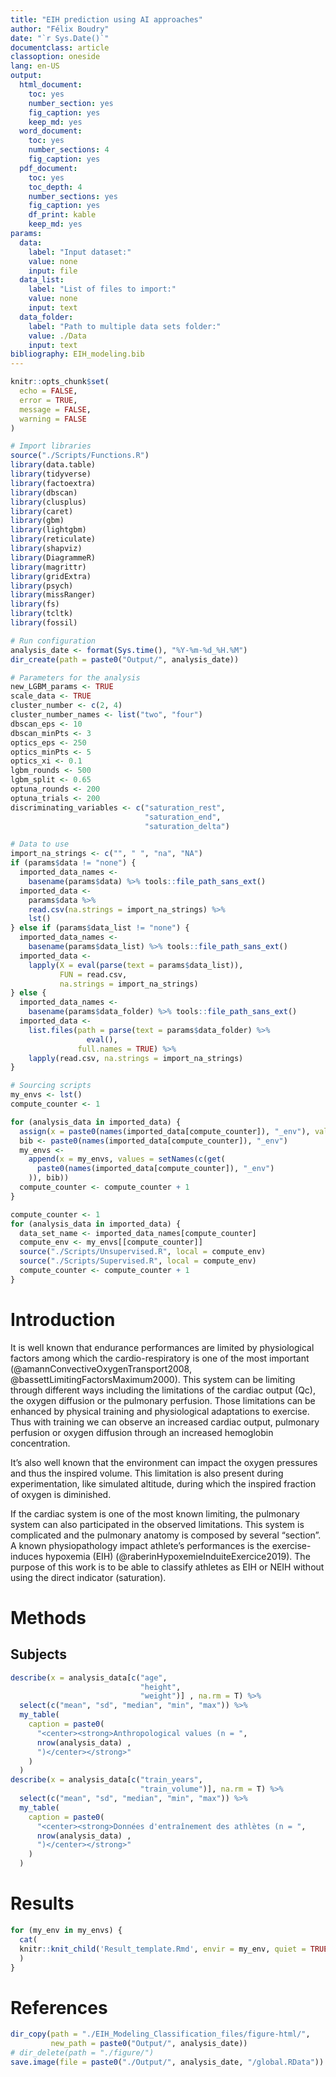 ```yaml
---
title: "EIH prediction using AI approaches"
author: "Félix Boudry"
date: "`r Sys.Date()`"
documentclass: article
classoption: oneside
lang: en-US
output:
  html_document:
    toc: yes
    number_section: yes
    fig_caption: yes
    keep_md: yes
  word_document:
    toc: yes
    number_sections: 4
    fig_caption: yes
  pdf_document:
    toc: yes
    toc_depth: 4
    number_sections: yes
    fig_caption: yes
    df_print: kable
    keep_md: yes
params:
  data:
    label: "Input dataset:"
    value: none
    input: file
  data_list:
    label: "List of files to import:"
    value: none
    input: text
  data_folder:
    label: "Path to multiple data sets folder:"
    value: ./Data
    input: text
bibliography: EIH_modeling.bib
---
```


```r
knitr::opts_chunk$set(
  echo = FALSE,
  error = TRUE,
  message = FALSE,
  warning = FALSE
)

# Import libraries
source("./Scripts/Functions.R")
library(data.table)
library(tidyverse)
library(factoextra)
library(dbscan)
library(clusplus)
library(caret)
library(gbm)
library(lightgbm)
library(reticulate)
library(shapviz)
library(DiagrammeR)
library(magrittr)
library(gridExtra)
library(psych)
library(missRanger)
library(fs)
library(tcltk)
library(fossil)

# Run configuration
analysis_date <- format(Sys.time(), "%Y-%m-%d_%H.%M")
dir_create(path = paste0("Output/", analysis_date))

# Parameters for the analysis
new_LGBM_params <- TRUE
scale_data <- TRUE
cluster_number <- c(2, 4)
cluster_number_names <- list("two", "four")
dbscan_eps <- 10
dbscan_minPts <- 3
optics_eps <- 250
optics_minPts <- 5
optics_xi <- 0.1
lgbm_rounds <- 500
lgbm_split <- 0.65
optuna_rounds <- 200
optuna_trials <- 200
discriminating_variables <- c("saturation_rest",
                              "saturation_end",
                              "saturation_delta")
```

```r
# Data to use
import_na_strings <- c("", " ", "na", "NA")
if (params$data != "none") {
  imported_data_names <-
    basename(params$data) %>% tools::file_path_sans_ext()
  imported_data <-
    params$data %>%
    read.csv(na.strings = import_na_strings) %>%
    lst()
} else if (params$data_list != "none") {
  imported_data_names <-
    basename(params$data_list) %>% tools::file_path_sans_ext()
  imported_data <-
    lapply(X = eval(parse(text = params$data_list)),
           FUN = read.csv,
           na.strings = import_na_strings)
} else {
  imported_data_names <-
    basename(params$data_folder) %>% tools::file_path_sans_ext()
  imported_data <-
    list.files(path = parse(text = params$data_folder) %>%
                 eval(),
               full.names = TRUE) %>%
    lapply(read.csv, na.strings = import_na_strings)
}

# Sourcing scripts
my_envs <- lst()
compute_counter <- 1

for (analysis_data in imported_data) {
  assign(x = paste0(names(imported_data[compute_counter]), "_env"), value = new.env())
  bib <- paste0(names(imported_data[compute_counter]), "_env")
  my_envs <-
    append(x = my_envs, values = setNames(c(get(
      paste0(names(imported_data[compute_counter]), "_env")
    )), bib))
  compute_counter <- compute_counter + 1
}

compute_counter <- 1
for (analysis_data in imported_data) {
  data_set_name <- imported_data_names[compute_counter]
  compute_env <- my_envs[[compute_counter]]
  source("./Scripts/Unsupervised.R", local = compute_env)
  source("./Scripts/Supervised.R", local = compute_env)
  compute_counter <- compute_counter + 1
}
```

# Introduction

It is well known that endurance performances are limited by physiological
factors among which the cardio-respiratory is one of the most important
(@amannConvectiveOxygenTransport2008, @bassettLimitingFactorsMaximum2000). This
system can be limiting through different ways including the limitations of the
cardiac output (Qc), the oxygen diffusion or the pulmonary perfusion. Those
limitations can be enhanced by physical training and physiological adaptations
to exercise. Thus with training we can observe an increased cardiac output,
pulmonary perfusion or oxygen diffusion through an increased hemoglobin
concentration.

It's also well known that the environment can impact the oxygen pressures and
thus the inspired volume. This limitation is also present during
experimentation, like simulated altitude, during which the inspired fraction of
oxygen is diminished.

If the cardiac system is one of the most known limiting, the pulmonary system
can also participated in the observed limitations. This system is complicated
and the pulmonary anatomy is composed by several "section". A known
physiopathology impact athlete's performances is the exercise-induces hypoxemia
(EIH) (@raberinHypoxemieInduiteExercice2019). The purpose of this work is to be
able to classify athletes as EIH or NEIH without using the direct indicator
(saturation).

# Methods

## Subjects

```r
describe(x = analysis_data[c("age",
                             "height",
                             "weight")] , na.rm = T) %>%
  select(c("mean", "sd", "median", "min", "max")) %>%
  my_table(
    caption = paste0(
      "<center><strong>Anthropological values (n = ",
      nrow(analysis_data) ,
      ")</center></strong>"
    )
  )
describe(x = analysis_data[c("train_years",
                             "train_volume")], na.rm = T) %>%
  select(c("mean", "sd", "median", "min", "max")) %>%
  my_table(
    caption = paste0(
      "<center><strong>Données d'entraînement des athlètes (n = ",
      nrow(analysis_data) ,
      ")</center></strong>"
    )
  )
```

# Results

```r
for (my_env in my_envs) {
  cat(
  knitr::knit_child('Result_template.Rmd', envir = my_env, quiet = TRUE)
  )
}

```

# References

<div id="refs"></div>

```r
dir_copy(path = "./EIH_Modeling_Classification_files/figure-html/",
         new_path = paste0("Output/", analysis_date))
# dir_delete(path = "./figure/")
save.image(file = paste0("./Output/", analysis_date, "/global.RData"))
```

